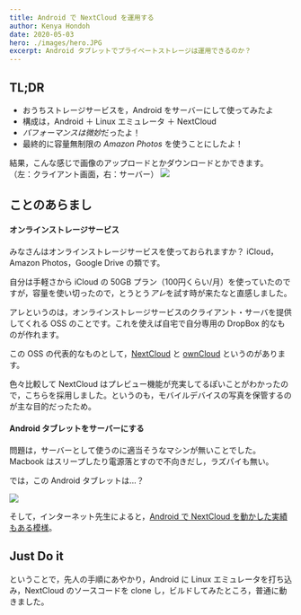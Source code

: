 ```yaml
---
title: Android で NextCloud を運用する
author: Kenya Hondoh
date: 2020-05-03
hero: ./images/hero.JPG
excerpt: Android タブレットでプライベートストレージは運用できるのか？
---
```


## TL;DR

- おうちストレージサービスを，Android をサーバーにして使ってみたよ
- 構成は，Android ＋ Linux エミュレータ ＋ NextCloud
- *パフォーマンスは微妙*だったよ！
- 最終的に容量無制限の *Amazon Photos* を使うことにしたよ！

結果，こんな感じで画像のアップロードとかダウンロードとかできます。
（左：クライアント画面，右：サーバー）
![](./images/demo.jpeg)

## ことのあらまし

#### オンラインストレージサービス

みなさんはオンラインストレージサービスを使っておられますか？ iCloud，Amazon Photos，Google Drive の類です。

自分は手軽さから iCloud の 50GB プラン（100円くらい/月）を使っていたのですが，容量を使い切ったので，とうとう*アレ*を試す時が来たなと直感しました。

アレというのは，オンラインストレージサービスのクライアント・サーバを提供してくれる OSS のことです。これを使えば自宅で自分専用の DropBox 的なものが作れます。

この OSS の代表的なものとして，[NextCloud](https://nextcloud.com) と [ownCloud](https://owncloud.org) というのがあります。

色々比較して NextCloud はプレビュー機能が充実してるぽいことがわかったので，こちらを採用しました。というのも，モバイルデバイスの写真を保管するのが主な目的だったため。

#### Android タブレットをサーバーにする

問題は，サーバーとして使うのに適当そうなマシンが無いことでした。Macbook はスリープしたり電源落とすので不向きだし，ラズパイも無い。

では，この Android タブレットは...？

![](https://unsolublesugar.com/wp/wp-content/uploads/2017/04/IMG_3304-750x451.jpg)

そして，インターネット先生によると，[Android で NextCloud を動かした実績もある模様](https://github.com/jancborchardt/nextcloud-scripts/blob/master/nextcloud-on-android.md)。

## Just Do it

ということで，先人の手順にあやかり，Android に Linux エミュレータを打ち込み，NextCloud のソースコードを clone し，ビルドしてみたところ，普通に動きました。